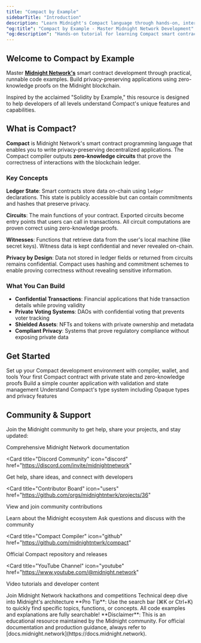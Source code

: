 ```yaml
---
title: "Compact by Example"
sidebarTitle: "Introduction"
description: "Learn Midnight's Compact language through hands-on, interactive examples. Master zero-knowledge smart contracts, privacy-preserving DApps, and blockchain development with practical tutorials."
"og:title": "Compact by Example - Master Midnight Network Development"
"og:description": "Hands-on tutorial for learning Compact smart contract language. Build privacy-preserving applications on Midnight Network."
---
```


## Welcome to Compact by Example

Master **[Midnight Network's](https://midnight.network)** smart contract development through practical, runnable code examples. Build privacy-preserving applications using zero-knowledge proofs on the Midnight blockchain.

Inspired by the acclaimed "Solidity by Example," this resource is designed to help developers of all levels understand Compact's unique features and capabilities.

## What is Compact?

**Compact** is Midnight Network's smart contract programming language that enables you to write privacy-preserving decentralized applications. The Compact compiler outputs **zero-knowledge circuits** that prove the correctness of interactions with the blockchain ledger.

### Key Concepts

**Ledger State**: Smart contracts store data on-chain using `ledger` declarations. This state is publicly accessible but can contain commitments and hashes that preserve privacy.

**Circuits**: The main functions of your contract. Exported circuits become entry points that users can call in transactions. All circuit computations are proven correct using zero-knowledge proofs.

**Witnesses**: Functions that retrieve data from the user's local machine (like secret keys). Witness data is kept confidential and never revealed on-chain.

**Privacy by Design**: Data not stored in ledger fields or returned from circuits remains confidential. Compact uses hashing and commitment schemes to enable proving correctness without revealing sensitive information.

### What You Can Build

- **Confidential Transactions**: Financial applications that hide transaction details while proving validity
- **Private Voting Systems**: DAOs with confidential voting that prevents voter tracking
- **Shielded Assets**: NFTs and tokens with private ownership and metadata
- **Compliant Privacy**: Systems that prove regulatory compliance without exposing private data

## Get Started

<Columns cols={2}>
<Card title="Installation Guide" icon="gear" href="/setup">
  Set up your Compact development environment with compiler, wallet, and tools
</Card>

<Card title="Hello World" icon="hand-wave" href="/basics/hello-world">
  Your first Compact contract with private state and zero-knowledge proofs
</Card>

<Card title="First App" icon="rocket" href="/basics/first-app">
  Build a simple counter application with validation and state management
</Card>

<Card title="Primitive Types" icon="shapes" href="/basics/primitive-types">
  Understand Compact's type system including Opaque types and privacy features
</Card>
</Columns>

## Community & Support

Join the Midnight community to get help, share your projects, and stay updated:

<Columns cols={3}>
<Card title="Official Docs" icon="book" href="https://docs.midnight.network">
  Comprehensive Midnight Network documentation
</Card>

<Card
  title="Discord Community"
  icon="discord"
  href="https://discord.com/invite/midnightnetwork"
>
  Get help, share ideas, and connect with developers
</Card>

<Card
  title="Contributor Board"
  icon="users"
  href="https://github.com/orgs/midnightntwrk/projects/36"
>
  View and join community contributions
</Card>

<Card title="Midnight Network" icon="globe" href="https://midnight.network">
  Learn about the Midnight ecosystem
</Card>

<Card title="Forum" icon="comments" href="https://forum.midnight.network">
  Ask questions and discuss with the community
</Card>

<Card
  title="Compact Compiler"
  icon="github"
  href="https://github.com/midnightntwrk/compact"
>
  Official Compact repository and releases
</Card>

<Card
  title="YouTube Channel"
  icon="youtube"
  href="https://www.youtube.com/@midnight.network"
>
  Video tutorials and developer content
</Card>

<Card title="Hackathon" icon="trophy" href="https://midnight.network/hackathon">
  Join Midnight Network hackathons and competitions
</Card>

<Card title="Whitepaper" icon="file-lines" href="https://midnight.network/whitepaper">
  Technical deep dive into Midnight's architecture
</Card>
</Columns>

<Tip>
  **Pro Tip**: Use the search bar (⌘K or Ctrl+K) to quickly find specific
  topics, functions, or concepts. All code examples and explanations are fully
  searchable!
</Tip>

<Note>
  **Disclaimer**: This is an educational resource maintained by the Midnight
  community. For official documentation and production guidance, always refer to
  [docs.midnight.network](https://docs.midnight.network).
</Note>
